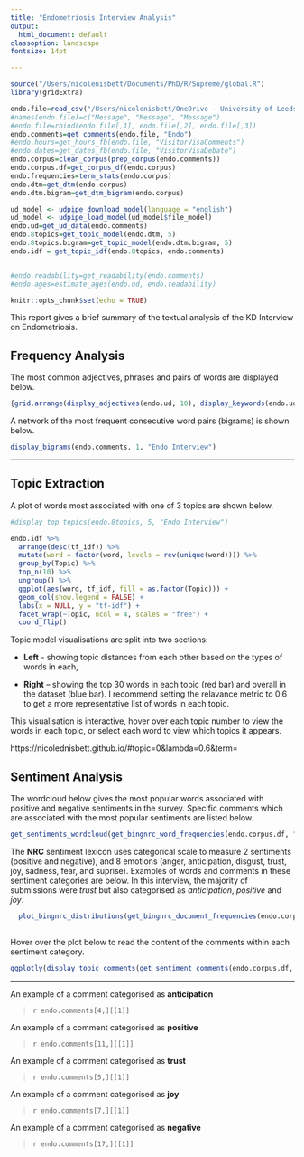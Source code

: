 ```yaml
---
title: "Endometriosis Interview Analysis"
output:
  html_document: default
classoption: landscape
fontsize: 14pt

---
```

```r
source("/Users/nicolenisbett/Documents/PhD/R/Supreme/global.R")
library(gridExtra)

```

```r
endo.file=read_csv("/Users/nicolenisbett/OneDrive - University of Leeds/PhD/Data/Surveys/EndoInterview.csv")
#names(endo.file)=c("Message", "Message", "Message")
#endo.file=rbind(endo.file[,1], endo.file[,2], endo.file[,3])
endo.comments=get_comments(endo.file, "Endo")
#endo.hours=get_hours_fb(endo.file, "VisitorVisaComments")
#endo.dates=get_dates_fb(endo.file, "VisitorVisaDebate")
endo.corpus=clean_corpus(prep_corpus(endo.comments))
endo.corpus.df=get_corpus_df(endo.corpus)
endo.frequencies=term_stats(endo.corpus)
endo.dtm=get_dtm(endo.corpus)
endo.dtm.bigram=get_dtm_bigram(endo.corpus)

ud_model <- udpipe_download_model(language = "english")
ud_model <- udpipe_load_model(ud_model$file_model)
endo.ud=get_ud_data(endo.comments)
endo.8topics=get_topic_model(endo.dtm, 5)
endo.8topics.bigram=get_topic_model(endo.dtm.bigram, 5)
endo.idf = get_topic_idf(endo.8topics, endo.comments)


#endo.readability=get_readability(endo.comments)
#endo.ages=estimate_ages(endo.ud, endo.readability)

```


```r
knitr::opts_chunk$set(echo = TRUE)
```

This report gives a brief summary of the textual analysis of the KD Interview on Endometriosis.


## Frequency Analysis

The most common adjectives, phrases and pairs of words are displayed below. 
```r
{grid.arrange(display_adjectives(endo.ud, 10), display_keywords(endo.ud, 10), ncol=2)}
```



A network of the most frequent consecutive word pairs (bigrams) is shown below. 


```r
display_bigrams(endo.comments, 1, "Endo Interview")

```


***

## Topic Extraction

A plot of words most associated with one of 3 topics are shown below. 
<!---
A brief summary of those topics are:

Topic Number  | Common bigrams
-------- | ------------------
Topic 1  | mental health, blood sugars, life saving, self fund
Topic 2  | complete ban, trail hinting,
Topic 3  | funding needed, psychological support, available prescription, avoiding complications
Topic 4  | adult care, self management, managing condition
Topic 5  | long term, daughter diagnosed
Topic 6  | closed loop system, medical conditions, change diet, diabetes team
Topic 7  | healthcare, newly diagnosed
Topic 8  | basal insulin, checking blood, development type, weight gain
Topic 9  | postcode lottery, mental health, urine test
Topic 10  | nodeal brexit, quality of life, reassuring people, manage condition
--> 

<!---\begin{center}
\end{center}
![](Diabetes bigram topics.pdf)  


\begin{center}
\includegraphics{Diabetes bigram topics.pdf}
\end{center}
--> 

```r
#display_top_topics(endo.8topics, 5, "Endo Interview")

endo.idf %>%
  arrange(desc(tf_idf)) %>%
  mutate(word = factor(word, levels = rev(unique(word)))) %>% 
  group_by(Topic) %>% 
  top_n(10) %>% 
  ungroup() %>%
  ggplot(aes(word, tf_idf, fill = as.factor(Topic))) +
  geom_col(show.legend = FALSE) +
  labs(x = NULL, y = "tf-idf") +
  facet_wrap(~Topic, ncol = 4, scales = "free") +
  coord_flip()

```

<!--
```r
myColourHue= function(n=10) {
  hues = seq(15, 375, length = n + 1)
  hcl(h = hues, l = 45, c = 100)[1:n]
}
get_topic_wordcloud(endo.8topics)
```
-->



Topic model visualisations are split into two sections:

  * **Left** - showing topic distances from each other based on the types of words in each,

  * **Right** – showing the top 30 words in each topic (red bar) and overall in the dataset (blue bar). I recommend setting the relavance metric to 0.6 to get a more representative list of words in each topic.

This visualisation is interactive, hover over each topic number to view the words in each topic, or select each word to view which topics it appears.  

https://nicolednisbett.github.io/#topic=0&lambda=0.6&term=
<!--
```r
serVis(topicmodels2LDAvis(endo.8topics), out.dir="a", open.browser = FALSE)
htmltools::includeHTML("a/index.html")
```

<head>
  <script src="a/d3.v3.js"></script>
  <script src="a/ldavis.js"></script>
  <link rel="stylesheet" type="text/css" href="a/lda.css">
</head>
<body>
  <div id = "mydiv"></div>
  <script>
    var vis = new LDAvis("#mydiv", "lda.json");
  </script>
</body>


<iframe width="1000" height="800" src="a/index.html" frameborder="0"></iframe>

-->


## Sentiment Analysis

The wordcloud below gives the most popular words associated with positive and negative sentiments in the survey. Specific comments
which are associated with the most popular sentiments are listed below.

```r
get_sentiments_wordcloud(get_bingnrc_word_frequencies(endo.corpus.df, "bing"), "bing")
```



The  **NRC** sentiment lexicon uses categorical scale to measure 2 sentiments (positive and negative), and 8 emotions (anger, anticipation, disgust, trust, joy, sadness, fear, and suprise).
Examples of words and comments in these sentiment categories are below. In this interview, the majority of submissions were *trust* but also categorised as *anticipation*, *positive* and *joy*. 

```r
  plot_bingnrc_distributions(get_bingnrc_document_frequencies(endo.corpus,"nrc"), "Endo Interview", "nrc")
  
```


Hover over the plot below to read the content of the comments within each sentiment category.

```r
ggplotly(display_topic_comments(get_sentiment_comments(endo.corpus.df, endo.comments, "nrc"), "Endo Interview"), width=1000, height = 600) %>% config(displayModeBar=FALSE) %>% hide_legend()
```


***


An example of a comment categorised as **anticipation**

  > `r endo.comments[4,][[1]]`

An example of a comment categorised as **positive**

  > `r endo.comments[11,][[1]]`

An example of a comment categorised as **trust**

  > `r endo.comments[5,][[1]]`

An example of a comment categorised as **joy**

  > `r endo.comments[7,][[1]]`

An example of a comment categorised as **negative**

  > `r endo.comments[17,][[1]]`
